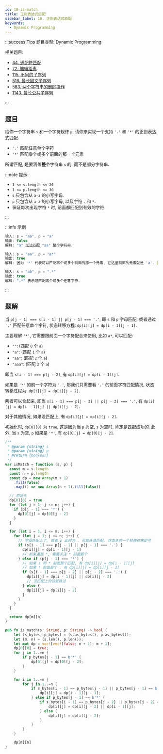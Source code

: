 ```yaml
---
id: 10-is-match
title: 正则表达式匹配
sidebar_label: 10. 正则表达式匹配
keywords:
  - Dynamic Programming
---
```


:::success Tips
题目类型: Dynamic Programming

相关题目:

- [44. 通配符匹配](/leetcode/hard/44-is-match)
- [72. 编辑距离](/leetcode/hard/72-min-distance)
- [115. 不同的子序列](/leetcode/hard/115-num-distinct)
- [516. 最长回文子序列](/leetcode/medium/516-longest-palindrome-subseq)
- [583. 两个字符串的删除操作](/leetcode/medium/583-min-distance)
- [1143. 最长公共子序列](/leetcode/medium/1143-longest-common-subsequence)

:::

## 题目

给你一个字符串 `s` 和一个字符规律 `p`, 请你来实现一个支持 `'.'` 和 `'*'` 的正则表达式匹配.

- `'.'` 匹配任意单个字符
- `'*'` 匹配零个或多个前面的那一个元素

所谓匹配, 是要涵盖**整个**字符串 `s` 的, 而不是部分字符串.

:::note 提示:

- `1 <= s.length <= 20`
- `1 <= p.length <= 30`
- `s` 只包含从 `a-z` 的小写字母.
- `p` 只包含从 `a-z` 的小写字母, 以及字符 `.` 和 `*`.
- 保证每次出现字符 `*` 时, 前面都匹配到有效的字符

:::

:::info 示例

```ts
输入: s = "aa", p = "a"
输出: false
解释: "a" 无法匹配 "aa" 整个字符串.
```

```ts
输入: s = "aa", p = "a*"
输出: true
解释: 因为 '*' 代表可以匹配零个或多个前面的那一个元素, 在这里前面的元素就是 'a'. 因此, 字符串 "aa" 可被视为 'a' 重复了一次.
```

```ts
输入: s = "ab", p = ".*"
输出: true
解释: ".*" 表示可匹配零个或多个任意字符.
```

:::

## 题解

当 `p[j - 1] === s[i - 1] || p[j - 1] === '.'`, 即 `s` 和 `p` 字母匹配, 或者通过 `'.'` 匹配任意单个字符, 状态转移方程: `dp[i][j] = dp[i - 1][j - 1]`.

主要理解 `'*'`, 它需要跟前面一个字符配合来使用, 比如 `a*`, 可以匹配:

- `""`: (匹配 `0` 个 `a`)
- `"a"`: (匹配 `1` 个 `a`)
- `"aa"`: (匹配 `2` 个 `a`)
- `"aaa"`: (匹配 `3` 个 `a`)

即当 `s[i - 1] === p[j - 2]`, 有 `dp[i][j] = dp[i - 1][j]`.

如果是 `'*'` 的前一个字符为 `'.'`, 那我们只需要看 `'.'` 的前面字符匹配情况, 状态转移过程为: `dp[i][j] = dp[i][j - 2]`.

两者可以合起来, 即当 `s[i - 1] === p[j - 2] || p[j - 2] === '.'`, 有 `dp[i][j] = dp[i - 1][j] || dp[i][j - 2]`.

对于其他情况, 如果没匹配上, 有 `dp[i][j] = dp[i][j - 2]`.

初始化时, `dp[0][0]` 为 `true`, 这是因为当 `p` 为空, `s` 为空时, 肯定是匹配成功的. 此外, 当 `s` 为空, `p` 如果是 `'*'`, 有 `dp[0][j] = dp[0][j - 2]`.


<Tabs>
  <TabItem value="JavaScript" label="JavaScript" default>

```ts
/**
 * @param {string} s
 * @param {string} p
 * @return {boolean}
 */
var isMatch = function (s, p) {
  const m = s.length
  const n = p.length
  const dp = new Array(m + 1)
    .fill(false)
    .map(() => new Array(n + 1).fill(false))

  // 初始化
  dp[0][0] = true
  for (let j = 1; j <= n; j++) {
    if (p[j - 1] === '*') {
      dp[0][j] = dp[0][j - 2]
    }
  }

  for (let i = 1; i <= m; i++) {
    for (let j = 1; j <= n; j++) {
      // 字母匹配上了, 或者 p 此时为 . 可能任意匹配, 状态从前一个转移过来即可
      if (s[i - 1] === p[j - 1] || p[j - 1] === '.') {
        dp[i][j] = dp[i - 1][j - 1]
        // 如果遇到 *, 需要关注 * 前面那个
      } else if (p[j - 1] === '*') {
        // 如果 s 和 * 前面那个匹配, 有 dp[i][j] = dp[i - 1][j]
        // 如果 * 前面是个 . 有 dp[i][j] = dp[i][j - 2]
        if (s[i - 1] === p[j - 2] || p[j - 2] === '.') {
          dp[i][j] = dp[i - 1][j] || dp[i][j - 2]
          // 没匹配上的话就跳过
        } else {
          dp[i][j] = dp[i][j - 2]
        }
      }
    }
  }

  return dp[m][n]
}
```

</TabItem>
<TabItem value="Rust" label="Rust">

```rust
pub fn is_match(s: String, p: String) -> bool {
    let (s_bytes, p_bytes) = (s.as_bytes(), p.as_bytes());
    let (m, n) = (s.len(), p.len());
    let mut dp = vec![vec![false; n + 1]; m + 1];
    dp[0][0] = true;
    for j in 1..=n {
        if p_bytes[j - 1] == b'*' {
            dp[0][j] = dp[0][j - 2];
        }
    }

    for i in 1..=m {
        for j in 1..=n {
            if s_bytes[i - 1] == p_bytes[j - 1] || p_bytes[j - 1] == b'.' {
                dp[i][j] = dp[i - 1][j - 1];
            } else if p_bytes[j - 1] == b'*' {
                if s_bytes[i - 1] == p_bytes[j - 2] || p_bytes[j - 2] == b'.' {
                    dp[i][j] = dp[i][j - 2] || dp[i - 1][j];
                } else {
                    dp[i][j] = dp[i][j - 2];
                }
            }
        }
    }

    dp[m][n]
}
```

</TabItem>
</Tabs>
